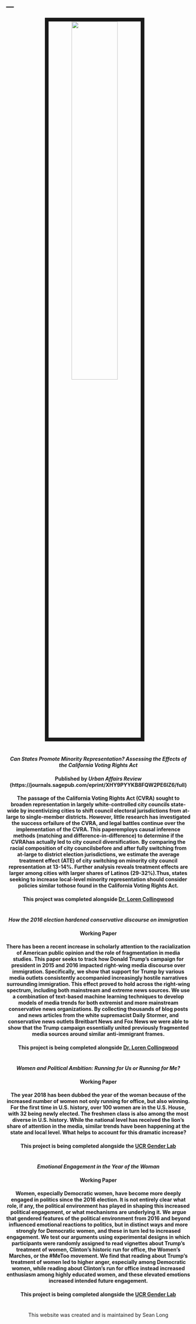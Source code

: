 ---
---



<link rel="stylesheet" href="styles.css" type="text/css">

<center>
<img src="images/Joshua.jpg" style="width:50%; border:10px solid; margin-right: 20px" align="middle">
</center>

#

#

#

#

<center>

#### <i> Can States Promote Minority Representation? Assessing the Effects of the California Voting Rights Act </i>
#### Published by <i> Urban Affairs Review </i> (https://journals.sagepub.com/eprint/XHY9PYYKB8FQW2PE6IZ6/full)
#### The passage of the California Voting Rights Act (CVRA) sought to broaden representation in largely white-controlled city councils state-wide by incentivizing cities to shift council electoral jurisdictions from at-large to single-member districts.  However, little research has investigated the success orfailure of the CVRA, and legal battles continue over the implementation of the CVRA. This paperemploys causal inference methods (matching and difference-in-difference) to determine if the CVRAhas actually led to city council diversification. By comparing the racial composition of city councilsbefore and after fully switching from at-large to district election jurisdictions, we estimate the average treatment effect (ATE) of city switching on minority city council representation at 13-14%. Further analysis reveals treatment effects are larger among cities with larger shares of Latinos (29-32%).Thus, states seeking to increase local-level minority representation should consider policies similar tothose found in the California Voting Rights Act.
#### This project was completed alongside [Dr. Loren Collingwood](https://www.collingwoodresearch.com/)

#

#

#

#

#

<center>

#### <i> How the 2016 election hardened conservative discourse on immigration </i>
#### Working Paper
#### There has been a recent increase in scholarly attention to the racialization of American public opinion and the role of fragmentation in media studies. This paper seeks to track how Donald Trump's campaign for president in 2015 and 2016 impacted right-wing media discourse over immigration. Specifically, we show that support for Trump by various media outlets consistently accompanied increasingly hostile narratives surrounding immigration. This effect proved to hold across the right-wing spectrum, including both mainstream and extreme news sources. We use a combination of text-based machine learning techniques to develop models of media trends for both extremist and more mainstream conservative news organizations. By collecting thousands of blog posts and news articles from the white supremacist Daily Stormer, and conservative news outlets Breitbart News and Fox News we were able to show that the Trump campaign essentially united previously fragmented media sources around similar anti-immigrant frames.

#### This project is being completed alongside [Dr. Loren Collingwood](https://www.collingwoodresearch.com/)


#

#

#

#

#

<center>

#### <i> Women and Political Ambition: Running for Us or Running for Me? </i>
#### Working Paper
#### The year 2018 has been dubbed the year of the woman because of the increased number of women not only running for office, but also winning. For the first time in U.S. history, over 100 women are in the U.S. House, with 32 being newly elected. The freshmen class is also among the most diverse in U.S. history. While the national level has received the lion’s share of attention in the media, similar trends have been happening at the state and local level.  What helps to account for this dramatic increase?
#### This project is being completed alongside the [UCR Gender Lab](https://ucr-gender-lab.github.io/projects.html)

#

#

#

#

#

#


<center>

#### <i> Emotional Engagement in the Year of the Woman </i>
#### Working Paper
#### Women, especially Democratic women, have become more deeply engaged in politics since the 2016 election. It is not entirely clear what role, if any, the political environment has played in shaping this increased political engagement, or what mechanisms are underlying it. We argue that gendered features of the political environment from 2016 and beyond influenced emotional reactions to politics, but in distinct ways and more strongly for Democratic women, and these in turn led to increased engagement. We test our arguments using experimental designs in which participants were randomly assigned to read vignettes about Trump’s treatment of women, Clinton’s historic run for office, the Women’s Marches, or the #MeToo movement. We find that reading about Trump’s treatment of women led to higher anger, especially among Democratic women, while reading about Clinton’s run for office instead increased enthusiasm among highly educated women, and these elevated emotions increased intended future engagement.  
#### This project is being completed alongside the [UCR Gender Lab](https://ucr-gender-lab.github.io/projects.html)

#

#

#

#

#

#

#

#

#

#

#

#

#

#

#

#

#

#

#

#

#

#

#

#

#

#

#

#

#

#

#

#

#

#

#

#

#

#

#

#

#

#

#

#

#

#

#

#

#

#

#

#

#

#

#

#


<center> 

This website was created and is maintained by Sean Long

</center>